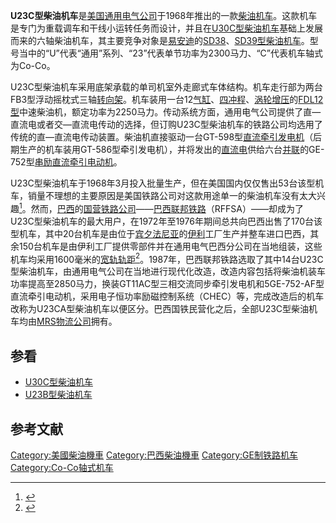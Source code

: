 {{noteTA
|G1=Railway
}}
{{Infobox Locomotive
| name = U23C
| image = GE U23C MRS 3212-6.jpg
| caption = [[MRS物流|MRS物流]]的U23C型柴油机车
| type = [[柴油机车|柴油机车]]
| origin = {{USA}}
| designer = 
| builder = [[通用电气|通用电气]]
| buildmodel = 
| serialnumber = 
| builddate  = 1968年—1976年
| totalproduction  = 223台
| user = 
| aarwheels = C-C
| uicclass = [[Co'Co'|Co'Co']]
| gauge = 1,435毫米（美国）／1,600毫米（巴西）
| bogies = 
| wheeldiameter = 1,016毫米（40英寸）
| axleload = 
| wheelbase = 
| minimumcurve = 
| length = 20,498毫米（67英尺3英寸）
| width = 3,137毫米（10英尺3.5英寸）
| height = 4,674毫米（15英尺4英寸）
| framesize = 
| weight = 158公吨／174美吨（348,000磅）
| fueltype = 
| fuelcap = 
| lubecap = 
| coolantcap = 
| watercap = 
| sandcap = 
| enginetype =  [[通用电气7FDL系列柴油机|FDL12]]
| enginepower = 2,250马力
| transmission = 直—直流电
| generator =  GT-598／GT-586
| cylindercount = 
| cylindersize = 
| tractionmotors = GE-752
| topspeed = 113公里/小时（70英里/小时）
| sustainedspeed = 17公里/小时（10.7英里/小时）
| poweroutput = 
| tractiveeffort = 382千牛（85,800磅，起动）
| locobrakes = [[空气制动|空气制动]]、[[电阻制动|电阻制动]]
| locobrakepower = 
| locobrakeforce = 
| trainbrakes = 
| safety = 
| notes =
}}
'''U23C型柴油机车'''是[[美国|美国]][[通用电气|通用电气公司]]于1968年推出的一款[[柴油机车|柴油机车]]。这款机车是专门为重载调车和干线小运转任务而设计，并且在[[U30C型柴油机车|U30C型柴油机车]]基础上发展而来的六轴柴油机车，其主要竞争对象是[[易安迪|易安迪]]的[[SD38型柴油机车|SD38]]、[[SD39型柴油机车|SD39型柴油机车]]。型号当中的“U”代表“通用”系列、“23”代表单节功率为2300马力、“C”代表机车轴式为Co-Co。

U23C型柴油机车采用底架承载的单司机室外走廊式车体结构。机车走行部为两台FB3型浮动摇枕式三轴[[转向架|转向架]]。机车装用一台12[[气缸|气缸]]、[[四冲程|四冲程]]、[[渦輪增壓器|涡轮增压]]的[[通用电气7FDL系列柴油机|FDL12型]]中速柴油机，额定功率为2250马力。传动系统方面，通用电气公司提供了直—直流电或者交—直流电传动的选择，但订购U23C型柴油机车的铁路公司均选用了传统的直—直流电传动装置。柴油机直接驱动一台GT-598型[[直流發電機|直流牵引发电机]]（后期生产的机车装用GT-586型牵引发电机），并将发出的[[直流电|直流电]]供给六台[[並聯電路|并联]]的GE-752型[[直流电动机|串励直流]][[牵引电动机|牵引电动机]]。

U23C型柴油机车于1968年3月投入批量生产，但在美国国内仅仅售出53台该型机车，销量不理想的主要原因是美国铁路公司对这款用途单一的柴油机车没有太大兴趣<ref>{{Cite web |url=http://www.american-rails.com/ge-u23c.html |title=The GE U23C |accessdate=2014-05-05 |publisher=American-Rails |date= |archive-date=2017-10-20 |archive-url=https://web.archive.org/web/20171020211412/http://www.american-rails.com/ge-u23c.html |dead-url=no }}</ref>。然而，[[巴西|巴西]]的[[国铁|国营铁路公司]]——[[巴西联邦铁路|巴西联邦铁路]]（RFFSA）——却成为了U23C型柴油机车的最大用户，在1972年至1976年期间总共向巴西出售了170台该型机车，其中20台机车是由位于[[宾夕法尼亚|宾夕法尼亚]]的[[伊利_(賓夕法尼亞州)|伊利]]工厂生产并整车进口巴西，其余150台机车是由伊利工厂提供零部件并在通用电气巴西分公司在当地组装，这些机车均采用1600毫米的[[宽轨|宽轨]][[轨距|轨距]]<ref>{{Cite web |url=http://www.trainweb.org/jaydeet/u23c.htm |title=GE's U23C - Original Owners |accessdate=2014-05-05 |publisher= |date= |archive-date=2020-01-18 |archive-url=https://web.archive.org/web/20200118064546/http://www.trainweb.org/jaydeet/u23c.htm |dead-url=no }}</ref>。1987年，巴西联邦铁路选取了其中14台U23C型柴油机车，由通用电气公司在当地进行现代化改造，改造内容包括将柴油机装车功率提高至2850马力，换装GT11AC型三相交流同步牵引发电机和5GE-752-AF型直流牵引电动机，采用电子恒功率励磁控制系统（CHEC）等，完成改造后的机车改称为U23CA型柴油机车以便区分。巴西国铁民营化之后，全部U23C型柴油机车均由[[MRS物流|MRS物流公司]]拥有。

==参看==
{{Portal|鐵路}}
* [[U30C型柴油机车|U30C型柴油机车]]
* [[U23B型柴油机车|U23B型柴油机车]]

==参考文献==
{{Reflist}}

{{通用電氣柴油機車}}

{{DEFAULTSORT:U23C}}
[[Category:美國柴油機車|Category:美國柴油機車]]
[[Category:巴西柴油機車|Category:巴西柴油機車]]
[[Category:GE制铁路机车|Category:GE制铁路机车]]
[[Category:Co-Co轴式机车|Category:Co-Co轴式机车]]
